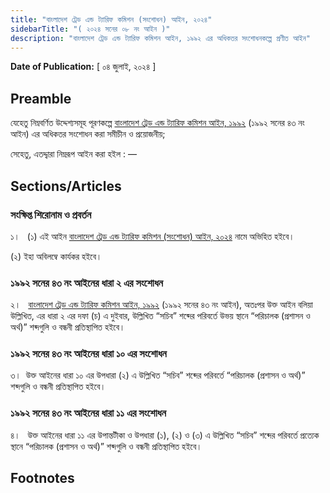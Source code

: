 ```yaml
---
title: "বাংলাদেশ ট্রেড এন্ড ট্যারিফ কমিশন (সংশোধন) আইন, ২০২৪"
sidebarTitle: "( ২০২৪ সনের ০৮ নং আইন )"
description: "বাংলাদেশ ট্রেড এন্ড ট্যারিফ কমিশন আইন, ১৯৯২ এর অধিকতর সংশোধনকল্পে প্রণীত আইন"
---
```


**Date of Publication:** [ ০৪ জুলাই, ২০২৪ ]

## Preamble

যেহেতু নিম্নবর্ণিত উদ্দেশ্যসমূহ পূরণকল্পে [বাংলাদেশ ট্রেড এন্ড ট্যারিফ কমিশন আইন, ১৯৯২](/act-772.html "বাংলাদেশ ট্রেড এন্ড ট্যারিফ কমিশন আইন, ১৯৯২") (১৯৯২ সনের ৪৩ নং আইন) এর অধিকতর সংশোধন করা সমীচীন ও প্রয়োজনীয়;

সেহেতু, এতদ্দ্বারা নিম্নরূপ আইন করা হইল : —

## Sections/Articles

### সংক্ষিপ্ত শিরোনাম ও প্রবর্তন

১।   (১) এই আইন [বাংলাদেশ ট্রেড এন্ড ট্যারিফ কমিশন (সংশোধন) আইন, ২০২৪](/act-1495.html "বাংলাদেশ ট্রেড এন্ড ট্যারিফ কমিশন (সংশোধন) আইন, ২০২৪") নামে অভিহিত হইবে।

(২) ইহা অবিলম্বে কার্যকর হইবে।

### ১৯৯২ সনের ৪৩ নং আইনের ধারা ২ এর সংশোধন

২।   [বাংলাদেশ ট্রেড এন্ড ট্যারিফ কমিশন আইন, ১৯৯২](/act-772.html "বাংলাদেশ ট্রেড এন্ড ট্যারিফ কমিশন আইন, ১৯৯২") (১৯৯২ সনের ৪৩ নং আইন), অতঃপর উক্ত আইন বলিয়া উল্লিখিত, এর ধারা ২ এর দফা (চ) এ দুইবার, উল্লিখিত “সচিব” শব্দের পরিবর্তে উভয় স্থানে “পরিচালক (প্রশাসন ও অর্থ)” শব্দগুলি ও বন্ধনী প্রতিস্থাপিত হইবে।

### ১৯৯২ সনের ৪৩ নং আইনের ধারা ১০ এর সংশোধন

৩।  উক্ত আইনের ধারা ১০ এর উপধারা (২) এ উল্লিখিত “সচিব” শব্দের পরিবর্তে “পরিচালক (প্রশাসন ও অর্থ)” শব্দগুলি ও বন্ধনী প্রতিস্থাপিত হইবে।

### ১৯৯২ সনের ৪৩ নং আইনের ধারা ১১ এর সংশোধন

৪।   উক্ত আইনের ধারা ১১ এর উপান্তটীকা ও উপধারা (১), (২) ও (৩) এ উল্লিখিত “সচিব” শব্দের পরিবর্তে প্রত্যেক স্থানে “পরিচালক (প্রশাসন ও অর্থ)” শব্দগুলি ও বন্ধনী প্রতিস্থাপিত হইবে।

## Footnotes
